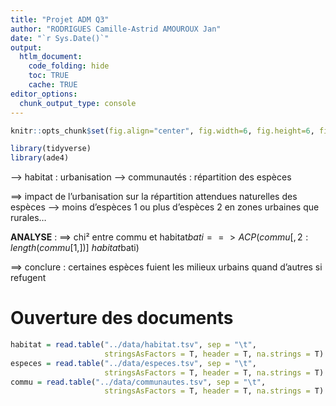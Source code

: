```yaml
---
title: "Projet ADM Q3"
author: "RODRIGUES Camille-Astrid AMOUROUX Jan"
date: "`r Sys.Date()`"
output: 
  htlm_document:
    code_folding: hide
    toc: TRUE
    cache: TRUE
editor_options: 
  chunk_output_type: console
---
```


```r
knitr::opts_chunk$set(fig.align="center", fig.width=6, fig.height=6, fig.path="Figs/", echo=TRUE, warning=FALSE, message=FALSE, cache=TRUE)
```

```r
library(tidyverse)
library(ade4)
```

--> habitat : urbanisation
--> communautés : répartition des espèces

==> impact de l'urbanisation sur la répartition attendues naturelles des espèces
--> moins d'espèces 1 ou plus d'espèces 2 en zones urbaines que rurales...

**ANALYSE** :
==> chi² entre commu et habitat$bati
==> ACP(commu[,2:length(commu[1,])]~habitat$bati)

==> conclure : certaines espèces fuient les milieux urbains quand d'autres si refugent


# Ouverture des documents

```r
habitat = read.table("../data/habitat.tsv", sep = "\t",
                     stringsAsFactors = T, header = T, na.strings = T)
especes = read.table("../data/especes.tsv", sep = "\t",
                     stringsAsFactors = T, header = T, na.strings = T)
commu = read.table("../data/communautes.tsv", sep = "\t",
                     stringsAsFactors = T, header = T, na.strings = T)
```



















